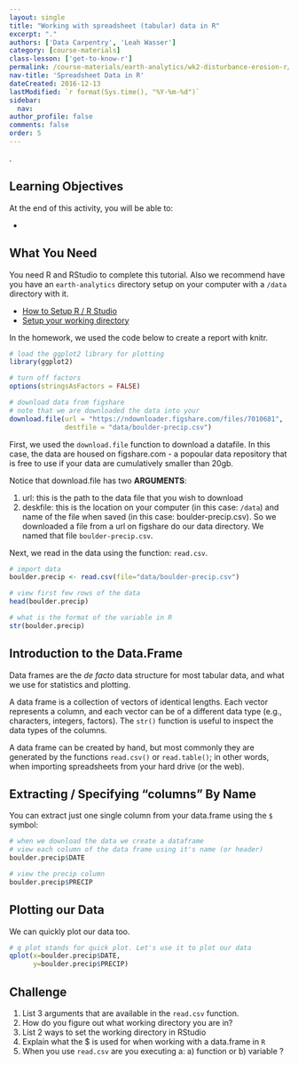 ```yaml
---
layout: single
title: "Working with spreadsheet (tabular) data in R"
excerpt: "."
authors: ['Data Carpentry', 'Leah Wasser']
category: [course-materials]
class-lesson: ['get-to-know-r']
permalink: /course-materials/earth-analytics/wk2-disturbance-erosion-r/spreadsheet-data-in-R/
nav-title: 'Spreadsheet Data in R'
dateCreated: 2016-12-13
lastModified: `r format(Sys.time(), "%Y-%m-%d")`
sidebar:
  nav:
author_profile: false
comments: false
order: 5
---
```


.

<div class='notice--success' markdown="1">

# Learning Objectives
At the end of this activity, you will be able to:

*

## What You Need

You need R and RStudio to complete this tutorial. Also we recommend have you
have an `earth-analytics` directory setup on your computer with a `/data`
directory with it.

* [How to Setup R / R Studio](/course-materials/earth-analytics/setup-r-rstudio/)
* [Setup your working directory](/course-materials/earth-analytics/setup-working-directory/)


</div>

In the homework, we used the code below to create a report with knitr.

```r

# load the ggplot2 library for plotting
library(ggplot2)

# turn off factors
options(stringsAsFactors = FALSE)

# download data from figshare
# note that we are downloaded the data into your
download.file(url = "https://ndownloader.figshare.com/files/7010681",
              destfile = "data/boulder-precip.csv")
```

First, we used the `download.file` function to download a datafile. In this case,
the data are housed on figshare.com - a popoular data repository that is free
to use if your data are cumulatively smaller than 20gb.

Notice that download.file has two **ARGUMENTS**:

1. url: this is the path to the data file that you wish to download
2. deskfile: this is the location on your computer (in this case: `/data`) and name of the
file when saved (in this case: boulder-precip.csv). So we downloaded a file from
a url on figshare do our data directory. We named that file `boulder-precip.csv`.

Next, we read in the data using the function: `read.csv`.

```r
# import data
boulder.precip <- read.csv(file="data/boulder-precip.csv")

```


```r
# view first few rows of the data
head(boulder.precip)

# what is the format of the variable in R
str(boulder.precip)
```

## Introduction to the Data.Frame

Data frames are the _de facto_ data structure for most tabular data, and what we
use for statistics and plotting.

A data frame is a collection of vectors of identical lengths. Each vector
represents a column, and each vector can be of a different data type (e.g.,
characters, integers, factors). The `str()` function is useful to inspect the
data types of the columns.

A data frame can be created by hand, but most commonly they are generated by the
functions `read.csv()` or `read.table()`; in other words, when importing
spreadsheets from your hard drive (or the web).

## Extracting / Specifying "columns" By Name

You can extract just one single column from your data.frame using the `$` symbol:

```r
# when we download the data we create a dataframe
# view each column of the data frame using it's name (or header)
boulder.precip$DATE

# view the precip column
boulder.precip$PRECIP
```

## Plotting our Data

We can quickly plot our data too.

```r
# q plot stands for quick plot. Let's use it to plot our data
qplot(x=boulder.precip$DATE,
      y=boulder.precip$PRECIP)

```

<div class="notice--success" markdown="1">

# Challenge

1. List 3 arguments that are available in the `read.csv` function.
2. How do you figure out what working directory you are in?
3. List 2 ways to set the working directory in RStudio
4. Explain what the $ is used for when working with a data.frame in `R`
5. When you use `read.csv` are you executing a: a) function or b) variable ?
</div>
